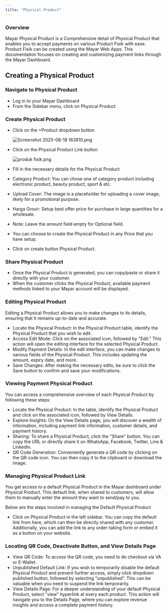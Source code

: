 ```yaml
---
title: "Physical Product"
---
```


### Overview

Mayar Physical Product is a Comprehensive detail of Physical Product that enables you to accept payments on various Product Fisik with ease. Product Fisik can be created using the Mayar Web Apps. This documentation focuses on creating and customizing payment links through the Mayar Dashboard.

## Creating a Physical Product

### Navigate to Physical Product

- Log in to your Mayar Dashboard
- From the Sidebar menu, click on Physical Product

### Create Physical Product

- Click on the \+Product dropdown button

  ![Screenshot 2025-08-18 163810.png](/images/Screenshot2025-08-18163810.png)
- Click on the Physical Product Link button

  ![produk fisik.png](/images/produkfisik.png)
- Fill in the necessary details for the Physical Product
- Category Product: You can chose one of category product including electronic product, beauty product, sport & etc.
- Upload Cover: The image is a placeholder for uploading a cover image, likely for a promotional purpose.
- Harga Grosir: Setup best offer price for purchase in large quantities for a wholesale.
- Note: Leave the amount field empty for Optional field.
- You can choose to create the Physical Product in any Price that you have setup.
- Click on create button Physical Product.

### Share Physical Product

- Once the Physical Product is generated, you can copy/paste or share it directly with your customer.
- When the customer clicks the Physical Product, available payment methods linked to your Mayar account will be displayed.

### Editing Physical Product

Editing a Physical Product allows you to make changes to its details, ensuring that it remains up-to-date and accurate.

- Locate the Physical Product: In the Physical Product table, identify the Physical Product that you wish to edit.
- Access Edit Mode: Click on the associated icon, followed by "Edit." This action will open the editing interface for the selected Physical Product.
- Modify Payment Details: In the edit interface, you can make changes to various fields of the Physical Product. This includes updating the amount, expiry date, and more.
- Save Changes: After making the necessary edits, be sure to click the Save button to confirm and save your modifications.

### Viewing Payment Physical Product

You can access a comprehensive overview of each Physical Product by following these steps:

- Locate the Physical Product: In the table, identify the Physical Product and click on the associated icon, followed by View Details.
- Explore Insights: On the View Details page, you will discover a wealth of information, including payment link information, customer details, and payment history.
- Sharing: To share a Physical Product, click the "Share" button. You can copy the URL or directly share it on WhatsApp, Facebook, Twitter, Line & LinkedIn.
- QR Code Generation: Conveniently generate a QR code by clicking on the QR code icon. You can then copy it to the clipboard or download the image.

### Managing Physical Product Link

You get access to a default Physical Product in the Mayar dashboard under Physical Product. This default link, when shared to customers, will allow them to manually enter the amount they want to send/pay to you.

Below are the steps involved in managing the Default Physical Product

- Click on Physical Product in the left sidebar. You can copy the default link from here, which can then be directly shared with any customer. Additionally, you can add the link to any order-taking form or embed it as a button on your website.

### Locating QR Code, Deactivate Button, and View Details Page

- View QR Code: To access the QR code, you need to do checkout via VA or E-Wallet .
- Unpublished Default Link: If you wish to temporarily disable the default Physical Product and prevent further access, simply click dropdown published button, followed by selecting “unpublished”. This can be valuable when you need to suspend the link temporarily.
- View Details Page: For a deeper understanding of your default Physical Product, select "view" hyperlink at every each product. This action will navigate you to the Details Page, where you can explore revenue insights and access a complete payment history.